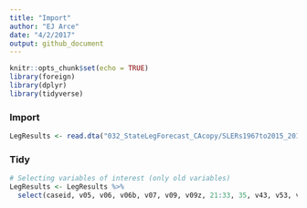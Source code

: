 ```yaml
---
title: "Import"
author: "EJ Arce"
date: "4/2/2017"
output: github_document
---
```


```r
knitr::opts_chunk$set(echo = TRUE)
library(foreign)
library(dplyr)
library(tidyverse)
```

### Import

```r
LegResults <- read.dta("032_StateLegForecast_CAcopy/SLERs1967to2015_20160912b_CA.dta")
```

### Tidy

```r
# Selecting variables of interest (only old variables)
LegResults <- LegResults %>%
  select(caseid, v05, v06, v06b, v07, v09, v09z, 21:33, 35, v43, v53, v56, v57, v58)
```

